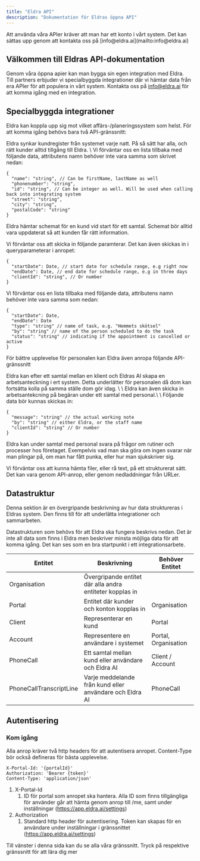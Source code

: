 ```yaml
---
title: "Eldra API"
description: "Dokumentation för Eldras öppna API"
---
```


<Note>
  Att använda våra APIer kräver att man har ett konto i vårt system. Det kan sättas upp genom att kontakta oss på [info@eldra.ai](mailto:info@eldra.ai)
</Note>

## Välkommen till Eldras API-dokumentation

Genom våra öppna apier kan man bygga sin egen integration med Eldra. \
Till partners erbjuder vi specialbyggda integrationer där vi hämtar data från era APIer för att populera in vårt system. Kontakta oss på [info@eldra.ai](mailto:info@eldra.ai) för att komma igång med en integration.

## Specialbyggda integrationer 

Eldra kan koppla upp sig mot vilket affärs-/planeringssystem som helst. För att komma igång behövs bara två API-gränssnitt:

<Accordion title="Hämta alla kunder">
  Eldra synkar kundregister från systemet varje natt. På så sätt har alla, och rätt kunder alltid tillgång till Eldra. \
  Vi förväntar oss en lista tillbaka med följande data, attributens namn behöver inte vara samma som skrivet nedan:

  ```
  {
  	"name": "string", // Can be firstName, lastName as well
  	"phonenumber": "string",
  	"id": "string", // Can be integer as well. Will be used when calling back into integrating system
  	"street": "string",
  	"city": "string",
  	"postalCode": "string"
  }
  ```
</Accordion>

<Accordion title="Hämta aktuellt schema">
  Eldra hämtar schemat för en kund vid start för ett samtal. Schemat bör alltid vara uppdaterat så att kunden får rätt information. 

  Vi förväntar oss att skicka in följande paramterar. Det kan även skickas in i queryparameterar i anropet:

  ```
  {
  	"startDate": Date, // start date for schedule range, e.g right now
  	"endDate": Date, // end date for schedule range, e.g in three days
  	"clientId": "string", // Or number
  }
  ```

  Vi förväntar oss en lista tillbaka med följande data, attributens namn behöver inte vara samma som nedan:

  ```
  {
  	"startDate": Date,
  	"endDate": Date
  	"type": "string" // name of task, e.g. "Hemmets skötsel"
  	"by": "string" // name of the person scheduled to do the task
  	"status": "string" // indicating if the appointment is cancelled or active
  }
  ```
</Accordion>

För bättre upplevelse för personalen kan Eldra även anropa följande API-gränssnitt

<Accordion title="Skapa arbetsanteckning">
  Eldra kan efter ett samtal mellan en klient och Eldras AI skapa en arbetsanteckning i ert system. Detta underlätter för personalen då dom kan fortsätta kolla på samma ställe dom gör idag. \
  \
  Eldra kan även skicka in arbetsantekcning på begäran under ett samtal med personal.\
  \
  Följande data bör kunnas skickas in:

  ```
  {
  	"message": "string" // the actual working note
  	"by": "string" // either Eldra, or the staff name
  	"clientId": "string" // Or number
  }
  ```
</Accordion>

<Accordion title="Hämta kunskapsbas">
  Eldra kan under samtal med personal svara på frågor om rutiner och processer hos företaget. Exempelvis vad man ska göra om ingen svarar när man plingar på, om man har fått punka, eller hur man sjukskriver sig. 

  Vi förväntar oss att kunna hämta filer, eller rå text, på ett strukturerat sätt. Det kan vara genom API-anrop, eller genom nedladdningar från URLer. 
</Accordion>

## Datastruktur

<Info>
  Denna sektion är en övergripande beskrivning av hur data struktureras i Eldras system. Den finns till för att underlätta integrationer och sammarbeten.
</Info>

Datastrukturen som behövs för att Eldra ska fungera beskrivs nedan. Det är inte all data som finns i Eldra men beskriver minsta möjliga data för att komma igång. Det kan ses som en bra startpunkt i ett integrationsarbete.

| Entitet                 | Beskrivning                                              | Behöver Entitet      |
| ----------------------- | -------------------------------------------------------- | -------------------- |
| Organisation            | Övergripande entitet där alla andra entiteter kopplas in |                      |
| Portal                  | Entitet där kunder och konton kopplas in                 | Organisation         |
| Client                  | Representerar en kund                                    | Portal               |
| Account                 | Representere en användare i systemet                     | Portal, Organisation |
| PhoneCall               | Ett samtal mellan kund eller användare och Eldra AI      | Client / Account     |
| PhoneCallTranscriptLine | Varje meddelande från kund eller användare och Eldra AI  | PhoneCall            |

## Autentisering

### Kom igång

<Accordion title="Autentisering" icon="user">
  Alla anrop kräver två http headers för att autentisera anropet. Content-Type bör också defineras för bästa upplevelse.

  ```
  X-Portal-Id: '{portalId}'
  Authorization: 'Bearer {token}'
  Content-Type: 'application/json'
  ```

  1. X-Portal-Id
     1. ID för portal som anropet ska hantera. Alla ID som finns tillgängliga för använder går att hämta genom anrop till /me, samt under inställningar (https://app.eldra.ai/settings)
  1. Authorization
     1. Standard http header för autentisering. Token kan skapas för en användare under inställningar i gränssnittet (https://app.eldra.ai/settings)
</Accordion>

<Accordion title="Upptäck våra gränssnitt" icon="sparkles">
  Till vänster i denna sida kan du se alla våra gränssnitt. Tryck på respektive gränssnitt för att lära dig mer
</Accordion>